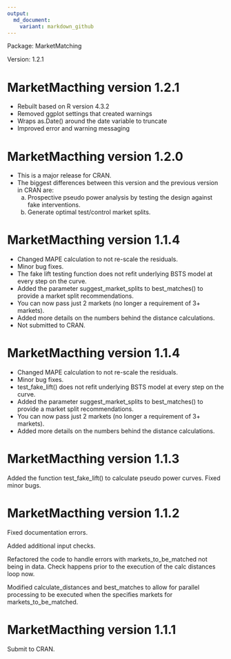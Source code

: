 ```yaml
---
output:
  md_document:
    variant: markdown_github
---
```



Package: MarketMatching

Version: 1.2.1

# MarketMacthing version 1.2.1
- Rebuilt based on R version 4.3.2
- Removed ggplot settings that created warnings
- Wraps as.Date() around the date variable to truncate
- Improved error and warning messaging


# MarketMacthing version 1.2.0
- This is a major release for CRAN.
- The biggest differences between this version and the previous version in CRAN are: 
  (a) Prospective pseudo power analysis by testing the design against fake interventions.
  (b) Generate optimal test/control market splits.


# MarketMacthing version 1.1.4
- Changed MAPE calculation to not re-scale the residuals.
- Minor bug fixes.
- The fake lift testing function does not refit underlying BSTS model at every step on the curve.
- Added the parameter suggest_market_splits to best_matches() to provide a market split recommendations.
- You can now pass just 2 markets (no longer a requirement of 3+ markets).
- Added more details on the numbers behind the distance calculations.
- Not submitted to CRAN.

# MarketMacthing version 1.1.4
- Changed MAPE calculation to not re-scale the residuals.
- Minor bug fixes.
- test_fake_lift() does not refit underlying BSTS model at every step on the curve.
- Added the parameter suggest_market_splits to best_matches() to provide a market split recommendations.
- You can now pass just 2 markets (no longer a requirement of 3+ markets).
- Added more details on the numbers behind the distance calculations.

# MarketMacthing version 1.1.3
Added the function test_fake_lift() to calculate pseudo power curves. 
Fixed minor bugs.

# MarketMacthing version 1.1.2
Fixed documentation errors.

Added additional input checks.

Refactored the code to handle errors with markets_to_be_matched not being in data. Check happens prior to the execution of the calc distances loop now.

Modified calculate_distances and best_matches to allow for parallel processing to be executed when the specifies markets for markets_to_be_matched.

# MarketMacthing version 1.1.1
Submit to CRAN.




